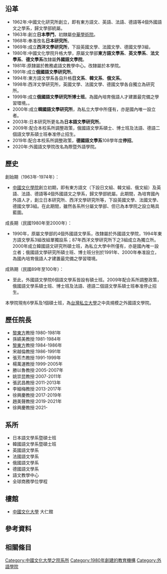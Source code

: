 {{Pathnav|[[中國文化大學|中國文化大學]]|frame=1}}
{{高校
| name =中國文化大學國際暨外語學院
|EnglishName=Chinese Culture University <br> College of International Studies and Foreign Languages
| image =
| 院長 = 
| type = 私立
| established = 1980年
| location = {{Flagicon|ROC}}'''陽明山校本部'''
| address =[[臺北市|臺北市]][[士林區|士林區]]陽明里華岡路55號大仁館
| affiliation = [[中國文化大學|中國文化大學]]
|Faculty=84
|Undergraduate=2156(102學年度)<ref>{{cite web|url=http://www.edu.tw/pages/detail.aspx?Node=3752&Page=22203&Index=7&WID=31d75a44-efff-4c44-a075-15a9eb7aecdf|title=102 (2013-2014) 學年度各級學校基本資料|publisher=教育部全球資訊網|language=zh|location=臺北市|year=2013|accessdate=2015-09-04|archive-date=2015-09-24|archive-url=https://web.archive.org/web/20150924125624/http://www.edu.tw/pages/detail.aspx?Node=3752&Page=22203&Index=7&WID=31d75a44-efff-4c44-a075-15a9eb7aecdf|dead-url=no}}</ref>
|Postgraduate=337
| website = [https://crg.pccu.edu.tw/ 中國文化大學國際暨外語學院]
| colors =
| border_color =
| box_width =
}}

==沿革==
*1962年:中國文化研究所創立，即有東方語文、英語、法語、德語等4個外國語文之學系，歸文學部統屬。
*1963年:創立'''日本學門'''，初隸屬[[中華學術院|中華學術院]]。
*1968年:奉准改名'''日本研究所'''。
*1969年:成立'''西洋文學研究所'''，下設英國文學、法國文學、德國文學3組，
*1980年:中國文化學院升格大學，原屬文學部'''東方語文學系'''、'''英文學系'''、'''法文學系'''、'''德文學系'''改隸屬'''外國語文學院'''。
*1981年:原隸屬於教務處語文教學中心。改隸屬於本學院。
*1991年:成立'''俄國語文學研究所'''。
*1994年:東方語文學系各自升格'''日文系'''、'''韓文系'''、'''俄文系'''。
*1998年:西洋文學研究所，英國文學、法國文學、德國文學各自獨立為研究所。
*1999年:成立'''俄國語文學研究所博士班'''。為國內培育俄語人才建置最完備之學習環境。。
*2000年:成立'''韓國語文學研究所'''，為私立大學中所僅有，亦是國內唯一設立者。
*2003年:日本研究所更名為'''日本語文學研究所'''。
*2009年:配合本校系所調整政策，俄國語文學系碩士、博士班及法語、德語二個語文學系碩士班奉准停止招生。
*2019年:配合本校系所調整政策，'''德國語文學系'''108學年度'''停招'''。
*2020年:外國語文學院改名為際暨外語學院。

== 歷史 ==

;創始期（1963年-1974年）：

*[[中國文化學院|中國文化學院]]創立初期，即有東方語文（下設日文組、韓文組、俄文組）及英語、法語、德語等4個外國語文之學系，歸文學部統屬。此期間，為培育國內外語人才，創立日本研究所、西洋文學研究所等，下設英國文學、法國文學、德國文學3組。在此期間，雖然各系所分屬文學部、但已為本學院之設立略具藍圖。

;成長期（民國1980年至2000年）：

*1990年，原屬文學部的4個外國語文學系，改隸屬於外國語文學院，1994年東方語文學系3組改組單獨設系；87年西洋文學研究所下之3組成立為獨立所。2000年成立韓國語文研究所碩士班，為私立大學中所僅有，亦是國內唯一設立者；俄國語文學研究所碩士班、博士班分別於1991年、2000年奉准設立，為國內培育俄語人才建置最完備之學習環境。

;成熟期（民國89年至100年）：

*至此，外國語文學院6個語文學系皆設有碩士班。2009年配合系所調整政策，俄國語文學系碩士班、博士班及法語、德語二個語文學系碩士班奉准停止招生。
本學院現有6學系及1個碩士班，為[[台灣|台灣]][[私立大學|私立大學]]之中具規模之外國語文學院。

==歷任院長==
*[[黎東方|黎東方]]教授:1980-1981年
*孫嬿美教授:1981-1984年
*[[黎東方|黎東方]]教授:1984-1986年
*宋越倫教授:1986-1991年
*張芳杰教授:1991-1999年
*楊萬運教授:1999-2005年
*勝以魯教授:2005-2007年
*姚崇昆教授:2007-2011年
*張武昌教授:2011-2013年
*李細梅教授:2013-2017年
*徐興慶教授:2017-2019年
*趙美聲教授:2019-2021年
*徐興慶教授:2021-

==系所==
*日本語文學系暨碩士班
*韓國語文學系暨碩士班
*英國語文學系
*法國語文學系
*俄國語文學系
*德國語文學系
*語文教學中心
*全球商務學位學程

==樓館==
*[[中國文化大學|中國文化大學]] 大仁館

==參考資料==
{{reflist}}

==相關條目==
{{中國文化大學|state=uncollapse}}
[[Category:中國文化大學之院系所|Category:中國文化大學之院系所]]
[[Category:1980年創建的教育機構|Category:1980年創建的教育機構]]
[[Category:外語學院|Category:外語學院]]